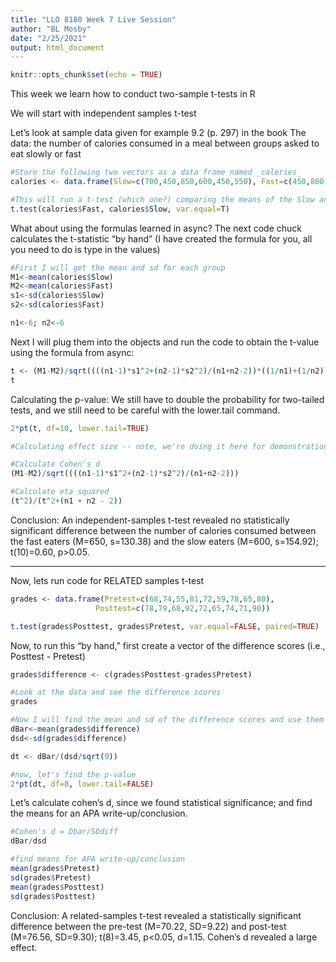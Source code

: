 ```yaml
---
title: "LLO 8180 Week 7 Live Session"
author: "BL Mosby"
date: "2/25/2021"
output: html_document
---
```


```r
knitr::opts_chunk$set(echo = TRUE)
```

This week we learn how to conduct two-sample t-tests in R

We will start with independent samples t-test

Let's look at sample data given for example 9.2 (p. 297) in the book
The data: the number of calories consumed in a meal between groups asked to eat slowly or fast

```r
#Store the following two vectors as a data frame named _calories_
calories <- data.frame(Slow=c(700,450,850,600,450,550), Fast=c(450,800,750,700,550,650))

#This will run a t-test (which one?) comparing the means of the Slow and Fast variables. Note how we include the assumption the two groups have equal variance.
t.test(calories$Fast, calories$Slow, var.equal=T)
```

What about  using the formulas learned in async?
The next code chuck calculates the t-statistic "by hand" (I have created the formula for you, all you need to do is type in the values)

```r
#First I will get the mean and sd for each group
M1<-mean(calories$Slow)
M2<-mean(calories$Fast)
s1<-sd(calories$Slow)
s2<-sd(calories$Fast)

n1<-6; n2<-6
```


Next I will plug them into the objects and run the code to obtain the t-value using the formula from async:

```r
t <- (M1-M2)/sqrt((((n1-1)*s1^2+(n2-1)*s2^2)/(n1+n2-2))*((1/n1)+(1/n2)))
t
```

Calculating the p-value:
We still have to double the probability for two-tailed tests, and we still need to be careful with the lower.tail command.

```r
2*pt(t, df=10, lower.tail=TRUE)

#Calculating effect size -- note, we're doing it here for demonstration, but given our results above, we would NOT calculate effect size.

#Calculate Cohen's d
(M1-M2)/sqrt((((n1-1)*s1^2+(n2-1)*s2^2)/(n1+n2-2)))

#Calculate eta squared
(t^2)/(t^2+(n1 + n2 - 2))
```

Conclusion: An independent-samples t-test revealed no statistically significant difference between the number of calories consumed between the fast eaters (M=650, s=130.38) and the slow eaters (M=600, s=154.92); t(10)=0.60, p>0.05.

-----------------------------------------------------------------
Now, lets run code for RELATED samples t-test

```r
grades <- data.frame(Pretest=c(68,74,55,81,72,59,78,65,80), 
                   Posttest=c(78,79,68,92,72,65,74,71,90))

t.test(grades$Posttest, grades$Pretest, var.equal=FALSE, paired=TRUE)
```

Now, to run this "by hand," first create a vector of the difference scores (i.e., Posttest - Pretest) 
```r
grades$difference <- c(grades$Posttest-grades$Pretest)

#Look at the data and see the difference scores
grades

#Now I will find the mean and sd of the difference scores and use them to compute t using the formula from async
dBar<-mean(grades$difference)
dsd<-sd(grades$difference)
```


```r
dt <- dBar/(dsd/sqrt(9))

#now, let's find the p-value
2*pt(dt, df=8, lower.tail=FALSE)
```

Let's calculate cohen's d, since we found statistical significance; and find the means for an APA write-up/conclusion.

```r
#Cohen's d = Dbar/SDdiff
dBar/dsd
```

```r
#find means for APA write-up/conclusion
mean(grades$Pretest)
sd(grades$Pretest)
mean(grades$Posttest)
sd(grades$Posttest)
```

Conclusion: A related-samples t-test revealed a statistically significant difference between the pre-test (M=70.22, SD=9.22) and post-test (M=76.56, SD=9.30); t(8)=3.45, p<0.05, d=1.15. Cohen's d revealed a large effect.

